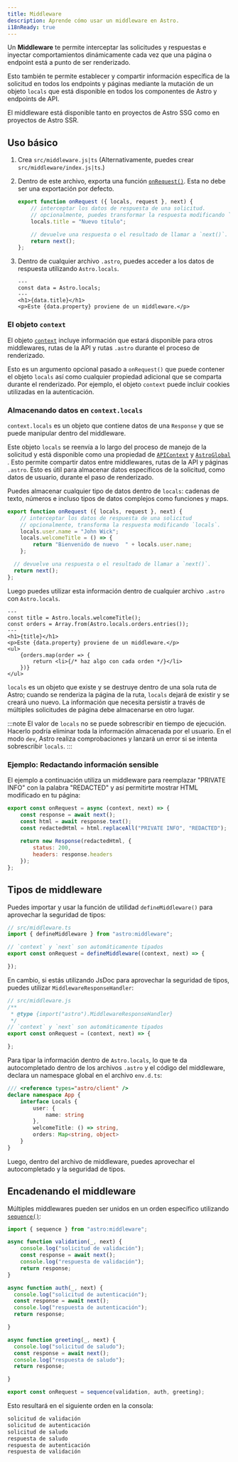 ```yaml
---
title: Middleware
description: Aprende cómo usar un middleware en Astro.
i18nReady: true
---
```


Un **Middleware** te permite interceptar las solicitudes y respuestas e inyectar comportamientos dinámicamente cada vez que una página o endpoint está a punto de ser renderizado.

Esto también te permite establecer y compartir información específica de la solicitud en todos los endpoints y páginas mediante la mutación de un objeto `locals` que está disponible en todos los componentes de Astro y endpoints de API.

El middleware está disponible tanto en proyectos de Astro SSG como en proyectos de Astro SSR.

## Uso básico

1. Crea `src/middleware.js|ts` (Alternativamente, puedes crear `src/middleware/index.js|ts`.)

2. Dentro de este archivo, exporta una función [`onRequest()`](#onrequest). Esta no debe ser una exportación por defecto.

    ```js title="src/middleware.js"
    export function onRequest ({ locals, request }, next) {
        // interceptar los datos de respuesta de una solicitud.
        // opcionalmente, puedes transformar la respuesta modificando `locals`.
        locals.title = "Nuevo título";

        // devuelve una respuesta o el resultado de llamar a `next()`.
        return next();
    };
    ```

3. Dentro de cualquier archivo `.astro`, puedes acceder a los datos de respuesta utilizando `Astro.locals`. 

    ```astro title="src/components/Component.astro"
    ---
    const data = Astro.locals;
    ---
    <h1>{data.title}</h1>
    <p>Este {data.property} proviene de un middleware.</p>

    ```

### El objeto `context`

El objeto [`context`](/es/reference/api-reference/#contexto-del-endpoint) incluye información que estará disponible para otros middlewares, rutas de la API y rutas `.astro` durante el proceso de renderizado.

Esto es un argumento opcional pasado a `onRequest()` que puede contener el objeto `locals` así como cualquier propiedad adicional que se comparta durante el renderizado. Por ejemplo, el objeto `context` puede incluir cookies utilizadas en la autenticación.

### Almacenando datos en `context.locals`

`context.locals` es un objeto que contiene datos de una `Response` y que se puede manipular dentro del middleware.

Este objeto `locals` se reenvía a lo largo del proceso de manejo de la solicitud y está disponible como una propiedad de [`APIContext`](/es/reference/api-reference/#contexto-del-endpoint) y [`AstroGlobal`](/es/reference/api-reference/#astrolocals) . Esto permite compartir datos entre middlewares, rutas de la API y páginas `.astro`. Esto es útil para almacenar datos específicos de la solicitud, como datos de usuario, durante el paso de renderizado.

Puedes almacenar cualquier tipo de datos dentro de `locals`: cadenas de texto, números e incluso tipos de datos complejos como funciones y maps.


```js title="src/middleware.js"
export function onRequest ({ locals, request }, next) {
    // interceptar los datos de respuesta de una solicitud
    // opcionalmente, transforma la respuesta modificando `locals`.
    locals.user.name = "John Wick";
    locals.welcomeTitle = () => {
        return "Bienvenido de nuevo  " + locals.user.name;
    };

  // devuelve una respuesta o el resultado de llamar a `next()`.
  return next();
};
```
Luego puedes utilizar esta información dentro de cualquier archivo `.astro` con `Astro.locals`.

```astro title="src/pages/orders.astro"
---
const title = Astro.locals.welcomeTitle();
const orders = Array.from(Astro.locals.orders.entries());
---
<h1>{title}</h1>
<p>Este {data.property} proviene de un middleware.</p>
<ul>
    {orders.map(order => {
        return <li>{/* haz algo con cada orden */}</li>
    })}
</ul>
```
`locals` es un objeto que existe y se destruye dentro de una sola ruta de Astro; cuando se renderiza la página de la ruta, `locals` dejará de existir y se creará uno nuevo. La información que necesita persistir a través de múltiples solicitudes de página debe almacenarse en otro lugar.

:::note
El valor de `locals` no se puede sobrescribir en tiempo de ejecución. Hacerlo podría eliminar toda la información almacenada por el usuario. En el modo `dev`, Astro realiza comprobaciones y lanzará un error si se intenta sobrescribir `locals`.
:::

### Ejemplo: Redactando información sensible

El ejemplo a continuación utiliza un middleware para reemplazar "PRIVATE INFO" con la palabra "REDACTED" y así permitirte mostrar HTML modificado en tu página:

```js title="src/middleware.js"
export const onRequest = async (context, next) => {
    const response = await next();
    const html = await response.text();
    const redactedHtml = html.replaceAll("PRIVATE INFO", "REDACTED");
    
    return new Response(redactedHtml, {
        status: 200,
        headers: response.headers
    });
};
```

## Tipos de middleware

Puedes importar y usar la función de utilidad `defineMiddleware()` para aprovechar la seguridad de tipos:


```ts
// src/middleware.ts
import { defineMiddleware } from "astro:middleware";

// `context` y `next` son automáticamente tipados
export const onRequest = defineMiddleware((context, next) => {

});
```

En cambio, si estás utilizando JsDoc para aprovechar la seguridad de tipos, puedes utilizar `MiddlewareResponseHandler`:

```js
// src/middleware.js
/**
 * @type {import("astro").MiddlewareResponseHandler}
 */
// `context` y `next` son automáticamente tipados
export const onRequest = (context, next) => {

};
```

Para tipar la información dentro de `Astro.locals`, lo que te da autocompletado dentro de los archivos `.astro` y el código del middleware, declara un namespace global en el archivo `env.d.ts`:

```ts title="src/env.d.ts"
/// <reference types="astro/client" />
declare namespace App {
    interface Locals {
        user: {
            name: string
        },
        welcomeTitle: () => string,
        orders: Map<string, object>
    }
}
```

Luego, dentro del archivo de middleware, puedes aprovechar el autocompletado y la seguridad de tipos.

## Encadenando el middleware

Múltiples middlewares pueden ser unidos en un orden específico utilizando [`sequence()`](/en/reference/api-reference/#sequence):

```js title="src/middleware.js"
import { sequence } from "astro:middleware";

async function validation(_, next) {
    console.log("solicitud de validación");
    const response = await next();
    console.log("respuesta de validación");
    return response;
}

async function auth(_, next) {
  console.log("solicitud de autenticación");
  const response = await next();
  console.log("respuesta de autenticación");
  return response;

}

async function greeting(_, next) {
  console.log("solicitud de saludo");
  const response = await next();
  console.log("respuesta de saludo");
  return response;

}

export const onRequest = sequence(validation, auth, greeting);
```

Esto resultará en el siguiente orden en la consola:

```sh
solicitud de validación
solicitud de autenticación
solicitud de saludo
respuesta de saludo
respuesta de autenticación
respuesta de validación
```

